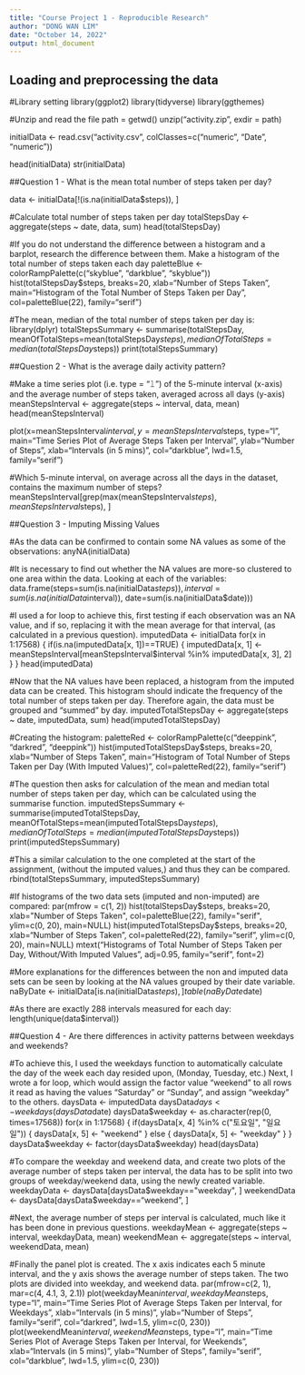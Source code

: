 ```yaml
---
title: "Course Project 1 - Reproducible Research"
author: "DONG WAN LIM"
date: "October 14, 2022"
output: html_document
---
```



## Loading and preprocessing the data

#Library setting
library(ggplot2)
library(tidyverse)
library(ggthemes)

#Unzip and read the file
path = getwd()
unzip("activity.zip", exdir = path)

initialData <- read.csv("activity.csv", colClasses=c("numeric", "Date", "numeric"))

head(initialData)
str(initialData)


##Question 1 - What is the mean total number of steps taken per day?

data <- initialData[!(is.na(initialData$steps)), ]

#Calculate total number of steps taken per day
totalStepsDay <- aggregate(steps ~ date, data, sum)
head(totalStepsDay)

#If you do not understand the difference between a histogram and a barplot, research the difference between them. Make a histogram of the total number of steps taken each day
paletteBlue <- colorRampPalette(c("skyblue", "darkblue", "skyblue"))
hist(totalStepsDay$steps, breaks=20, xlab="Number of Steps Taken", 
     main="Histogram of the Total Number of Steps Taken per Day",
     col=paletteBlue(22), family="serif")

#The mean, median of the total number of steps taken per day is:
library(dplyr)
totalStepsSummary <- summarise(totalStepsDay, meanOfTotalSteps=mean(totalStepsDay$steps),
                               medianOfTotalSteps=median(totalStepsDay$steps))
print(totalStepsSummary)


##Question 2 - What is the average daily activity pattern?

#Make a time series plot (i.e. type = “𝚕”) of the 5-minute interval (x-axis) and the average number of steps taken, averaged across all days (y-axis)
meanStepsInterval <- aggregate(steps ~ interval, data, mean)
head(meanStepsInterval)

plot(x=meanStepsInterval$interval, y=meanStepsInterval$steps, type="l",
     main="Time Series Plot of Average Steps Taken per Interval",
     ylab="Number of Steps", xlab="Intervals (in 5 mins)",
     col="darkblue", lwd=1.5, family="serif")

#Which 5-minute interval, on average across all the days in the dataset, contains the maximum number of steps?
meanStepsInterval[grep(max(meanStepsInterval$steps), meanStepsInterval$steps), ]


##Question 3 - Imputing Missing Values

#As the data can be confirmed to contain some NA values as some of the observations:
anyNA(initialData)

#It is necessary to find out whether the NA values are more-so clustered to one area within the data. Looking at each of the variables:
data.frame(steps=sum(is.na(initialData$steps)), 
           interval=sum(is.na(initialData$interval)), 
           date=sum(is.na(initialData$date)))
           
#I used a for loop to achieve this, first testing if each observation was an NA value, and if so, replacing it with the mean average for that interval, (as calculated in a previous question).
imputedData <- initialData
for(x in 1:17568) {
    if(is.na(imputedData[x, 1])==TRUE) {
        imputedData[x, 1] <- meanStepsInterval[meanStepsInterval$interval %in% imputedData[x, 3], 2]
    }
}
head(imputedData)

#Now that the NA values have been replaced, a histogram from the imputed data can be created. This histogram should indicate the frequency of the total number of steps taken per day. Therefore again, the data must be grouped and "summed" by day.
imputedTotalStepsDay <- aggregate(steps ~ date, imputedData, sum)
head(imputedTotalStepsDay)

#Creating the histogram:
paletteRed <- colorRampPalette(c("deeppink", "darkred", "deeppink"))
hist(imputedTotalStepsDay$steps, breaks=20, xlab="Number of Steps Taken", 
     main="Histogram of Total Number of Steps Taken per Day (With Imputed Values)",
     col=paletteRed(22), family="serif")
     
#The question then asks for calculation of the mean and median total number of steps taken per day, which can be calculated using the summarise function.
imputedStepsSummary <- summarise(imputedTotalStepsDay, 
                                 meanOfTotalSteps=mean(imputedTotalStepsDay$steps), 
                                 medianOfTotalSteps=median(imputedTotalStepsDay$steps))  
print(imputedStepsSummary)

#This a similar calculation to the one completed at the start of the assignment, (without the imputed values,) and thus they can be compared.
rbind(totalStepsSummary, imputedStepsSummary)

#If histograms of the two data sets (imputed and non-imputed) are compared:
par(mfrow = c(1, 2))
hist(totalStepsDay$steps, breaks=20, xlab="Number of Steps Taken", 
     col=paletteBlue(22), family="serif", ylim=c(0, 20), main=NULL)
hist(imputedTotalStepsDay$steps, breaks=20, xlab="Number of Steps Taken", 
     col=paletteRed(22), family="serif", ylim=c(0, 20), main=NULL)
mtext("Histograms of Total Number of Steps Taken per Day, Without/With Imputed Values",
      adj=0.95, family="serif", font=2)
      
#More explanations for the differences between the non and imputed data sets can be seen by looking at the NA values grouped by their date variable.
naByDate <- initialData[is.na(initialData$steps), ]
table(naByDate$date)

#As there are exactly 288 intervals measured for each day:
length(unique(data$interval))


##Question 4 - Are there differences in activity patterns between weekdays and weekends?

#To achieve this, I used the weekdays function to automatically calculate the day of the week each day resided upon, (Monday, Tuesday, etc.) Next, I wrote a for loop, which would assign the factor value "weekend" to all rows it read as having the values "Saturday" or "Sunday", and assign "weekday" to the others.
daysData <- imputedData
daysData$days <- weekdays(daysData$date)
daysData$weekday <- as.character(rep(0, times=17568))
for(x in 1:17568) {
    if(daysData[x, 4] %in% c("토요일", "일요일")) {
        daysData[x, 5] <- "weekend"
    } else {
        daysData[x, 5] <- "weekday"
    }
}
daysData$weekday <- factor(daysData$weekday)
head(daysData)

#To compare the weekday and weekend data, and create two plots of the average number of steps taken per interval, the data has to be split into two groups of weekday/weekend data, using the newly created variable.
weekdayData <- daysData[daysData$weekday=="weekday", ]
weekendData <- daysData[daysData$weekday=="weekend", ]

#Next, the average number of steps per interval is calculated, much like it has been done in previous questions.
weekdayMean <- aggregate(steps ~ interval, weekdayData, mean)
weekendMean <- aggregate(steps ~ interval, weekendData, mean)

#Finally the panel plot is created. The x axis indicates each 5 minute interval, and the y axis shows the average number of steps taken. The two plots are divided into weekday, and weekend data.
par(mfrow=c(2, 1), mar=c(4, 4.1, 3, 2.1))
plot(weekdayMean$interval, weekdayMean$steps, type="l",
     main="Time Series Plot of Average Steps Taken per Interval, for Weekdays",
     xlab="Intervals (in 5 mins)", ylab="Number of Steps", family="serif",
     col="darkred", lwd=1.5, ylim=c(0, 230))
plot(weekendMean$interval, weekendMean$steps, type="l",
     main="Time Series Plot of Average Steps Taken per Interval, for Weekends",
     xlab="Intervals (in 5 mins)", ylab="Number of Steps", family="serif",
     col="darkblue", lwd=1.5, ylim=c(0, 230))